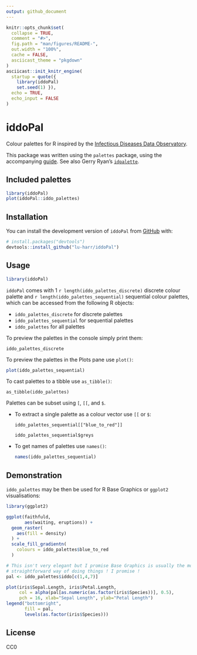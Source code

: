 ```yaml
---
output: github_document
---
```


<!-- README.md is generated from README.Rmd. Please edit that file -->

```r
knitr::opts_chunk$set(
  collapse = TRUE,
  comment = "#>",
  fig.path = "man/figures/README-",
  out.width = "100%",
  cache = FALSE,
  asciicast_theme = "pkgdown"
)
asciicast::init_knitr_engine(
  startup = quote({
    library(iddoPal)
    set.seed(1) }),
  echo = TRUE,
  echo_input = FALSE
)
```

# iddoPal

<!-- badges: start -->
<!-- badges: end -->

Colour palettes for R inspired by the [Infectious Diseases Data Observatory](https://www.iddo.org).

This package was written using the `palettes` package, using the accompanying 
[guide](https://mccarthy-m-g.github.io/palettes/articles/creating-packages.html).
See also Gerry Ryan's [`idpalette`](https://github.com/idem-lab/idpalette).

## Included palettes

```r
library(iddoPal)
plot(iddoPal::iddo_palettes)
```

## Installation

You can install the development version of `iddoPal` from [GitHub](https://github.com/) with:

``` r
# install.packages("devtools")
devtools::install_github("lu-harr/iddoPal")
```

## Usage

```r
library(iddoPal)
```

`iddoPal` comes with 1 `r length(iddo_palettes_discrete)` discrete colour palette and `r length(iddo_palettes_sequential)` sequential colour palettes, which can be accessed from the following R objects:

- `iddo_palettes_discrete` for discrete palettes
- `iddo_palettes_sequential` for sequential palettes
- `iddo_palettes` for all palettes

To preview the palettes in the console simply print them:

```asciicast
iddo_palettes_discrete
```

To preview the palettes in the Plots pane use `plot()`:

```r
plot(iddo_palettes_sequential)
```

To cast palettes to a tibble use `as_tibble()`:

```asciicast
as_tibble(iddo_palettes)
```

Palettes can be subset using `[`, `[[`, and `$`.
  
  - To extract a single palette as a colour vector use `[[` or `$`:

    ```asciicast
    iddo_palettes_sequential[["blue_to_red"]]
    ```
    
    ```asciicast
    iddo_palettes_sequential$greys
    ```
    
  - To get names of palettes use `names()`:

    ```r
    names(iddo_palettes_sequential)
    ```

## Demonstration

`iddo_palettes` may be then be used for R Base Graphics or `ggplot2` visualisations:

```r
library(ggplot2)

ggplot(faithfuld,
       aes(waiting, eruptions)) +
  geom_raster(
    aes(fill = density)
  ) +
  scale_fill_gradientn(
    colours = iddo_palettes$blue_to_red
  )

# This isn't very elegant but I promise Base Graphics is usually the most 
# straightforward way of doing things ! I promise !
pal <- iddo_palettes$iddo[c(1,4,7)]

plot(iris$Sepal.Length, iris$Petal.Length, 
     col = alpha(pal[as.numeric(as.factor(iris$Species))], 0.5),
     pch = 16, xlab="Sepal Length", ylab="Petal Length")
legend("bottomright", 
       fill = pal,
       levels(as.factor(iris$Species)))
```

## License

CC0
